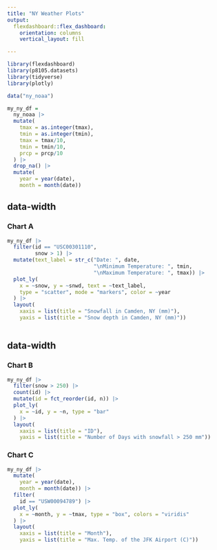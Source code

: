 ```yaml
---
title: "NY Weather Plots"
output: 
  flexdashboard::flex_dashboard:
    orientation: columns
    vertical_layout: fill

---
```


```r
library(flexdashboard)
library(p8105.datasets)
library(tidyverse)
library(plotly)

data("ny_noaa")

my_ny_df = 
  ny_noaa |>
  mutate(
    tmax = as.integer(tmax), 
    tmin = as.integer(tmin), 
    tmax = tmax/10, 
    tmin = tmin/10, 
    prcp = prcp/10
  ) |>
  drop_na() |>
  mutate(
    year = year(date), 
    month = month(date))
```


{data-width=650}
-----------------------------------------------------------------------

### Chart A


```r
my_ny_df |>
  filter(id == "USC00301110", 
         snow > 1) |>
  mutate(text_label = str_c("Date: ", date, 
                            "\nMinimum Temperature: ", tmin,
                            "\nMaximum Temperature: ", tmax)) |>
  plot_ly(
    x = ~snow, y = ~snwd, text = ~text_label, 
    type = "scatter", mode = "markers", color = ~year
  ) |>
  layout(
    xaxis = list(title = "Snowfall in Camden, NY (mm)"),
    yaxis = list(title = "Snow depth in Camden, NY (mm)"))
  
```


{data-width=350}
-----------------------------------------------------------------------

### Chart B

```r
my_ny_df |>
  filter(snow > 250) |>
  count(id) |>
  mutate(id = fct_reorder(id, n)) |>
  plot_ly(
    x = ~id, y = ~n, type = "bar"
  ) |>
  layout(
    xaxis = list(title = "ID"),
    yaxis = list(title = "Number of Days with snowfall > 250 mm"))
```


### Chart C


```r
my_ny_df |>
  mutate(
    year = year(date), 
    month = month(date)) |>
  filter(
    id == "USW00094789") |>
  plot_ly(
    x = ~month, y = ~tmax, type = "box", colors = "viridis"
  ) |>
  layout(
    xaxis = list(title = "Month"),
    yaxis = list(title = "Max. Temp. of the JFK Airport (C)"))
```
